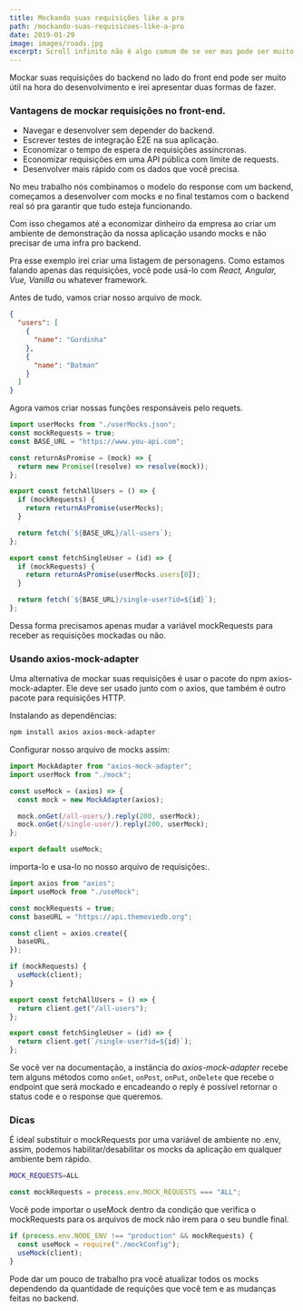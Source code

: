 ```yaml
---
title: Mockando suas requisições like a pro
path: /mockando-suas-requisicoes-like-a-pro
date: 2019-01-29
image: images/roads.jpg
excerpt: Scroll infinito não é algo comum de se ver mas pode ser muito útil e prático na hora de exibir uma lista sem ter que usar uma paginação e precisar de uma maior interação do usuário. Eu já precisei fazer em um projeto há um tempo e utilizei essa lib que funcionou muito bem, porém, […]
---
```


Mockar suas requisições do backend no lado do front end pode ser muito útil na hora do desenvolvimento e irei apresentar duas formas de fazer.

### Vantagens de mockar requisições no front-end.

- Navegar e desenvolver sem depender do backend.
- Escrever testes de integração E2E na sua aplicação.
- Economizar o tempo de espera de requisições assíncronas.
- Economizar requisições em uma API pública com limite de requests.
- Desenvolver mais rápido com os dados que você precisa.

No meu trabalho nós combinamos o modelo do response com um backend, começamos a desenvolver com mocks e no final testamos com o backend real só pra garantir que tudo esteja funcionando.

Com isso chegamos até a economizar dinheiro da empresa ao criar um ambiente de demonstração da nossa aplicação usando mocks e não precisar de uma infra pro backend.

Pra esse exemplo irei criar uma listagem de personagens. Como estamos falando apenas das requisições, você pode usá-lo com _React, Angular, Vue, Vanilla_ ou whatever framework.

Antes de tudo, vamos criar nosso arquivo de mock.

```json
{
  "users": [
    {
      "name": "Gordinha"
    },
    {
      "name": "Batman"
    }
  ]
}
```

Agora vamos criar nossas funções responsáveis pelo requets.

```javascript
import userMocks from "./userMocks.json";
const mockRequests = true;
const BASE_URL = "https://www.you-api.com";

const returnAsPromise = (mock) => {
  return new Promise((resolve) => resolve(mock));
};

export const fetchAllUsers = () => {
  if (mockRequests) {
    return returnAsPromise(userMocks);
  }

  return fetch(`${BASE_URL}/all-users`);
};

export const fetchSingleUser = (id) => {
  if (mockRequests) {
    return returnAsPromise(userMocks.users[0]);
  }

  return fetch(`${BASE_URL}/single-user?id=${id}`);
};
```

Dessa forma precisamos apenas mudar a variável mockRequests para receber as requisições mockadas ou não.

### Usando axios-mock-adapter

Uma alternativa de mockar suas requisições é usar o pacote do npm axios-mock-adapter. Ele deve ser usado junto com o axios, que também é outro pacote para requisições HTTP.

Instalando as dependências:

```bash
npm install axios axios-mock-adapter
```

Configurar nosso arquivo de mocks assim:

```javascript
import MockAdapter from "axios-mock-adapter";
import userMock from "./mock";

const useMock = (axios) => {
  const mock = new MockAdapter(axios);

  mock.onGet(/all-users/).reply(200, userMock);
  mock.onGet(/single-user/).reply(200, userMock);
};

export default useMock;
```

importa-lo e usa-lo no nosso arquivo de requisições:.

```javascript
import axios from "axios";
import useMock from "./useMock";

const mockRequests = true;
const baseURL = "https://api.themoviedb.org";

const client = axios.create({
  baseURL,
});

if (mockRequests) {
  useMock(client);
}

export const fetchAllUsers = () => {
  return client.get("/all-users");
};

export const fetchSingleUser = (id) => {
  return client.get(`/single-user?id=${id}`);
};
```

Se você ver na documentação, a instância do _axios-mock-adapter_ recebe tem alguns métodos como `onGet`, `onPost`, `onPut`, `onDelete` que recebe o endpoint que será mockado e encadeando o reply é possível retornar o status code e o response que queremos.

### Dicas

É ideal substituir o mockRequests por uma variável de ambiente no .env, assim, podemos habilitar/desabilitar os mocks da aplicação em qualquer ambiente bem rápido.

```bash
MOCK_REQUESTS=ALL
```

```javascript
const mockRequests = process.env.MOCK_REQUESTS === "ALL";
```

Você pode importar o useMock dentro da condição que verifica o mockRequests para os arquivos de mock não irem para o seu bundle final.

```javascript
if (process.env.NODE_ENV !== "production" && mockRequests) {
  const useMock = require("./mockConfig");
  useMock(client);
}
```

Pode dar um pouco de trabalho pra você atualizar todos os mocks dependendo da quantidade de requições que você tem e as mudanças feitas no backend.
